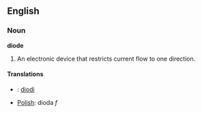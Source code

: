 ==English==

===Noun===

'''diode'''

#An electronic device that restricts current flow to one direction.

====Translations====
*{{fi}}: [[diodi]]
*[[Polish]]: dioda ''f''